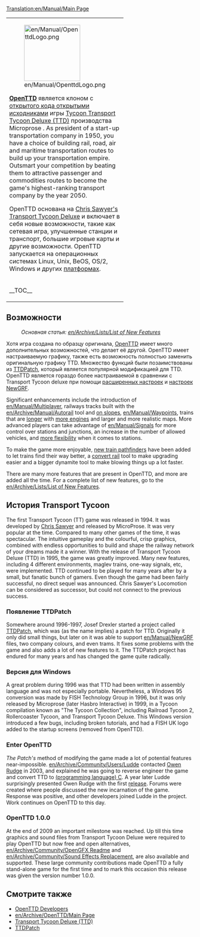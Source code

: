 [[Translation:en/Manual/Main Page]]
{{en/Translation|origin= ru/Перевод
|from  = en
|to    = ru
}}
{{en/Manual/Navigation}}
{|
|colspan=2 style="background:none; border:0px"|
[[File:en/Manual/OpenttdLogo.png|left|150px]] 

[http://www.openttd.org/ '''OpenTTD'''] является клоном с [https://www.wikipedia.org/wiki/ru:Политика открытого кода открытыми исходниками] игры [https://www.wikipedia.org/wiki/ru:Transport Tycoon Transport Tycoon Deluxe (TTD)] производства Microprose . As president of a start-up transportation company in 1950, you have a choice of building rail, road, air and maritime transportation routes to build up your transportation empire. Outsmart your competition by beating them to attractive passenger and commodities routes to become the game's highest-ranking transport company by the year 2050.

OpenTTD основана на [http://www.chrissawyer.com/info.htm Chris Sawyer's Transport Tycoon Deluxe] и включает в себя новые возможности, такие как сетевая игра, улучшенные станции и транспорт, большие игровые карты и другие возможности. OpenTTD запускается на операционных системах Linux, Unix, BeOS, OS/2, Windows и других [[en/Archive/Compilation and Ports/Operating system|платформах]].
|-
|width=200 style="background:none; border:0px"| __TOC__
|style="background:none; border:0px"| [[File:ru/Manual/Intro screen.png|frame|center|[[ru/Manual/Интерфейс игры#main-window-contents|заставка OpenTTD]]]]
|}

==Возможности==
:''Основная статья: [[en/Archive/Lists/List of New Features]]''

Хотя игра создана по образцу оригинала, [http://www.openttd.org/ OpenTTD] имеет много дополнительных возможностей, что делает её другой. OpenTTD имеет настраиваемую графику, также есть возможность полностью заменить оригинальную графику TTD. Множество функций были позаимствованы из [http://www.ttdpatch.net/ TTDPatch], который является популярной модификацией для TTD. OpenTTD является гораздо более настраиваемой в сравнении с Transport Tycoon deluxe при помощи [[ru/Archive/Manual/Settings/Расширенные настройки|расширенных настроек]] и [[en/Manual/NewGRF|настроек NewGRF]].

Significant enhancements include the introduction of [[en/Manual/Multiplayer]], railways tracks built with the [[en/Archive/Manual/Autorail]] tool and [[en/Archive/Manual/Settings/Build on slopes|on slopes]], [[en/Manual/Waypoints]], trains that are [[en/Archive/Manual/Settings/Mammoth trains|longer]] with [[en/Archive/Manual/Multiheaded trains|more engines]] and larger and more realistic maps. More advanced players can take advantage of [[en/Manual/Signals]] for more control over stations and junctions, an increase in the number of allowed vehicles, and [[en/Archive/Manual/Settings/Nonuniform stations|more flexibility]] when it comes to stations.

To make the game more enjoyable, [[en/Archive/Manual/Yet Another PBS Patch|new train pathfinders]] have been added to let trains find their way better, a [[en/Manual/Convert rail|convert rail]] tool to make upgrading easier and a bigger dynamite tool to make blowing things up a lot faster.

There are many more features that are present in OpenTTD, and more are added all the time. For a complete list of new features, go to the [[en/Archive/Lists/List of New Features]].

==История Transport Tycoon==
The first Transport Tycoon (TT) game was released in 1994. It was developed by [http://www.chrissawyer.com/ Chris Sawyer] and released by MicroProse. 
It was very popular at the time. Compared to many other games of the time, it was spectacular. The intuitive gameplay and the colourful, crisp graphics, combined with endless opportunities to build and shape the railway network of your dreams made it a winner.
With the release of Transport Tycoon Deluxe (TTD) in 1995, the game was greatly improved. Many new features, including 4 different environments, maglev trains, one-way signals, etc, were implemented.
TTD continued to be played for many years after by a small, but fanatic bunch of gamers. Even though the game had been fairly successful, no direct sequel was announced. Chris Sawyer's Locomotion can be considered as successor, but could not connect to the previous success.

===Появление TTDPatch===
Somewhere around 1996-1997, Josef Drexler started a project called [http://www.ttdpatch.net/ TTDPatch], which was (as the name implies) a patch for TTD. Originally it only did small things, but later on it was able to support [[en/Manual/NewGRF]] files, two company colours, and even trams. It fixes some problems with the game and also adds a lot of new features to it. The TTDPatch project has endured for many years and has changed the game quite radically.

===Версия для Windows===
A great problem during 1996 was that TTD had been written in assembly language and was not especially portable. Nevertheless, a Windows 95 conversion was made by FISH Technology Group in 1996, but it was only released by Microprose (later Hasbro Interactive) in 1999, in a Tycoon compilation known as "The Tycoon Collection", including Railroad Tycoon 2, Rollercoaster Tycoon, and Transport Tycoon Deluxe. This Windows version introduced a few bugs, including broken tutorials, and had a FISH UK logo added to the startup screens (removed from OpenTTD).

===Enter OpenTTD===
''The Patch's'' method of modifying the game made a lot of potential features near-impossible. [[en/Archive/Community/Users/Ludde]] contacted [http://www.tt-forums.net/ Owen Rudge] in 2003, and explained he was going to reverse engineer the game and convert TTD to [https://www.wikipedia.org/wiki/C (programming language) C]. A year later Ludde surprisingly presented Owen Rudge with the first [https://www.wikipedia.org/wiki/Software_release release]. Forums were created where people discussed the new incarnation of the game. Response was positive, and other developers joined Ludde in the project. Work continues on OpenTTD to this day.

===OpenTTD 1.0.0===
At the end of 2009 an important milestone was reached. Up till this time graphics and sound files from Transport Tycoon Deluxe were required to play OpenTTD but now free and open alternatives, [[en/Archive/Community/OpenGFX Readme]] and [[en/Archive/Community/Sound Effects Replacement]], are also available and supported. These large community contributions made OpenTTD a fully stand-alone game for the first time and to mark this occasion this release was given the version number 1.0.0.

==Смотрите также==
*[[en/Archive/Community/Developers|OpenTTD Developers]]
*[[en/Archive/OpenTTD/Main Page]]
*[https://www.wikipedia.org/wiki/Transport_Tycoon Transport Tycoon Deluxe (TTD)]
*[http://www.ttdpatch.net/ TTDPatch]